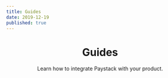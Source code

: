 ```yaml
---
title: Guides
date: 2019-12-19
published: true
---
```


<header>
	<h1>Guides</h1>
  <p>Learn how to integrate Paystack with your product.</p>
</header>

<CardContainer>
  <Card header={{ title: 'Accept Payments on your Vue App', route: '/guides/accept_payments_on_your_vue_app'}}
    description="Integrate Paystack seamlessly into your Vue JS application" />
  <Card header={{ title: 'Accept Payments on your React App', route: '/guides/accept_payments_on_your_react_app' }}
    description="Integrate Paystack seamlessly into your React application" />
  <Card header={{ title: 'Accept Payments on your Android App', route: '/guides/accept_payments_on_your_android_app' }}
    description="Integrate Paystack seamlessly into your Android application" />
  <Card header={{ title: 'Using the Paystack Checkout in a Mobile WebView', route: '/guides/using_the_paystack_checkout_in_a_mobile_webview' }}
    description="Integrate Paystack seamlessly into your mobile applications" />
</CardContainer>
